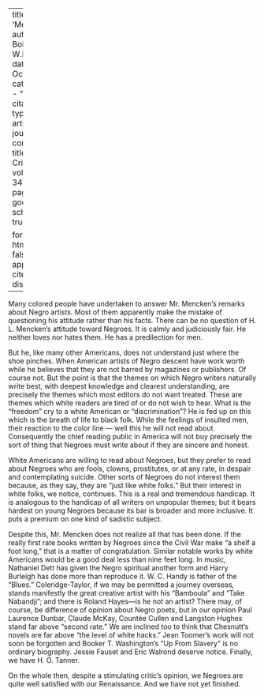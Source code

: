 
---
title: 'Mencken'
author: Du Bois, W.E.B.
date: Oct. 1927
categories: 
  - ""
citation: 
  type: article-journal
  container-title: The Crisis
  volume: 34
  issue: 8
  page: 276
google-scholar: true

format:
  html:
    toc: false
    appendix-cite-as: display
---



Many colored people have undertaken to answer Mr. Mencken's remarks about Negro artists. Most of them apparently make the mistake of questioning his attitude rather than his facts. There can be no question of H. L. Mencken's attitude toward Negroes. It is calmly and judiciously fair. He neither loves nor hates them. He has a predilection for men. 

But he, like many other Americans, does not understand just where the shoe pinches. When American artists of Negro descent have work worth while he believes that they are not barred by magazines or publishers. Of course not. But the point is that the themes on which Negro writers naturally write best, with deepest knowledge and clearest understanding, are precisely the themes which most editors do not want treated. These are themes which white readers are tired of or do not wish to hear. What is the "freedom" cry to a white American or "discrimination"? He is fed up on this which is the breath of life to black folk. While the feelings of insulted men, their reaction to the color line --- well this he will not read about. Consequently the chief reading public in America will not buy precisely the sort of thing that Negroes must write about if they are sincere and honest.

White Americans are willing to read about Negroes, but they prefer to read about Negroes who are fools, clowns, prostitutes, or at any rate, in despair and contemplating suicide. Other sorts of Negroes do not interest them because, as they say, they are "just like white folks." But their interest in white folks, we notice, continues. This is a real and tremendous handicap. It is analogous to the handicap of all writers on unpopular themes; but it bears hardest on young Negroes because its bar is broader and more inclusive. It puts a premium on one kind of sadistic subject.

Despite this, Mr. Mencken does not realize all that has been done. If the really first rate books written by Negroes since the Civil War make "a shelf a foot long," that is a matter of congratulation. Similar notable works by white Americans would be a good deal less than nine feet long. In music, Nathaniel Dett has given the Negro spiritual another form and Harry Burleigh has done more than reproduce it. W. C. Handy is father of the "Blues." Coleridge-Taylor, if we may be permitted a journey overseas, stands manifestly the great creative artist with his "Bamboula" and "Take Nabandji"; and there is Roland Hayes—is he not an artist? There may, of course, be difference of opinion about Negro poets, but in our opinion Paul Laurence Dunbar, Claude McKay, Countée Cullen and Langston Hughes stand far above "second rate." We are inclined too to think that Chesnutt's novels are far above "the level of white hacks." Jean Toomer's work will not soon be forgotten and Booker T. Washington's "Up From Slavery" is no ordinary biography. Jessie Fauset and Eric Walrond deserve notice. Finally, we have H. O. Tanner.

On the whole then, despite a stimulating critic's opinion, we Negroes are quite well satisfied with our Renaissance. And we have not yet finished. 

